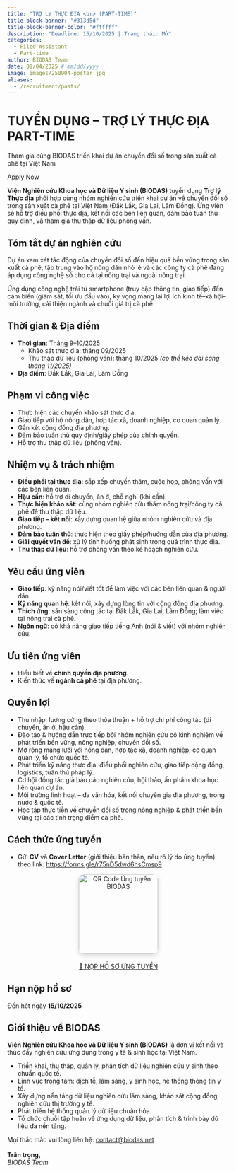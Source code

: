 ```yaml
---
title: "TRỢ LÝ THỰC ĐỊA <br> (PART-TIME)"
title-block-banner: "#313d5d"
title-block-banner-color: "#ffffff"
description: "Deadline: 15/10/2025 | Trạng thái: Mở"
categories:
  - Filed Assistant
  - Part-time
author: BIODAS Team
date: 09/04/2025 # mm/dd/yyyy
image: images/250904-poster.jpg
aliases: 
  - /recruitment/posts/
---
```




```{=html}
<!-- Gắn file CSS -->
<link rel="stylesheet" href="section-recruitment-template.css">

<body class="section-recruitment-template">

  <!-- HERO -->
  <div class="hero">
    <h1>TUYỂN DỤNG – TRỢ LÝ THỰC ĐỊA PART-TIME</h1>
    <p>Tham gia cùng BIODAS triển khai dự án chuyển đổi số trong sản xuất cà phê tại Việt Nam</p>
    <a href="#apply" class="btn-action glow">Apply Now</a>
  </div>

  <!-- MAIN -->
  <div class="layout">

    <!-- Giới thiệu -->
    <section class="slide-left">
      <p><strong>Viện Nghiên cứu Khoa học và Dữ liệu Y sinh (BIODAS)</strong> tuyển dụng <strong>Trợ lý Thực địa</strong> phối hợp cùng nhóm nghiên cứu triển khai dự án về chuyển đổi số trong sản xuất cà phê tại Việt Nam (Đắk Lắk, Gia Lai, Lâm Đồng). Ứng viên sẽ hỗ trợ điều phối thực địa, kết nối các bên liên quan, đảm bảo tuân thủ quy định, và tham gia thu thập dữ liệu phỏng vấn.</p>
    </section>

    <!-- Tóm tắt dự án -->
    <section class="slide-right">
      <h2>Tóm tắt dự án nghiên cứu</h2>
      <div class="callout callout-note">
        <p>Dự án xem xét tác động của chuyển đổi số đến hiệu quả bền vững trong sản xuất cà phê, tập trung vào hộ nông dân nhỏ lẻ và các công ty cà phê đang áp dụng công nghệ số cho cả tại nông trại và ngoài nông trại.</p>
        <p>Ứng dụng công nghệ trải từ smartphone (truy cập thông tin, giao tiếp) đến cảm biến (giám sát, tối ưu đầu vào), kỳ vọng mang lại lợi ích kinh tế–xã hội–môi trường, cải thiện ngành và chuỗi giá trị cà phê.</p>
      </div>
    </section>

    <!-- Thời gian & địa điểm -->
    <section class="slide-left">
      <h2>Thời gian & Địa điểm</h2>
      <div class="callout callout-note">
        <ul>
          <li><strong>Thời gian</strong>: Tháng 9–10/2025
            <ul>
              <li>Khảo sát thực địa: tháng 09/2025</li>
              <li>Thu thập dữ liệu (phỏng vấn): tháng 10/2025 <em>(có thể kéo dài sang tháng 11/2025)</em></li>
            </ul>
          </li>
          <li><strong>Địa điểm</strong>: Đắk Lắk, Gia Lai, Lâm Đồng</li>
        </ul>
      </div>
    </section>

    <!-- Phạm vi công việc -->
    <section class="slide-right">
      <h2>Phạm vi công việc</h2>
      <div class="callout callout-note">
        <ul>
          <li>Thực hiện các chuyến khảo sát thực địa.</li>
          <li>Giao tiếp với hộ nông dân, hợp tác xã, doanh nghiệp, cơ quan quản lý.</li>
          <li>Gắn kết cộng đồng địa phương.</li>
          <li>Đảm bảo tuân thủ quy định/giấy phép của chính quyền.</li>
          <li>Hỗ trợ thu thập dữ liệu (phỏng vấn).</li>
        </ul>
      </div>
    </section>

    <!-- Nhiệm vụ -->
    <section class="slide-left">
      <h2>Nhiệm vụ & trách nhiệm</h2>
      <div class="callout callout-note">
        <ul>
          <li><strong>Điều phối tại thực địa</strong>: sắp xếp chuyến thăm, cuộc họp, phỏng vấn với các bên liên quan.</li>
          <li><strong>Hậu cần</strong>: hỗ trợ di chuyển, ăn ở, chỗ nghỉ (khi cần).</li>
          <li><strong>Thực hiện khảo sát</strong>: cùng nhóm nghiên cứu thăm nông trại/công ty cà phê để thu thập dữ liệu.</li>
          <li><strong>Giao tiếp – kết nối</strong>: xây dựng quan hệ giữa nhóm nghiên cứu và địa phương.</li>
          <li><strong>Đảm bảo tuân thủ</strong>: thực hiện theo giấy phép/hướng dẫn của địa phương.</li>
          <li><strong>Giải quyết vấn đề</strong>: xử lý tình huống phát sinh trong quá trình thực địa.</li>
          <li><strong>Thu thập dữ liệu</strong>: hỗ trợ phỏng vấn theo kế hoạch nghiên cứu.</li>
        </ul>
      </div>
    </section>

    <!-- Yêu cầu -->
    <section class="slide-right">
      <h2>Yêu cầu ứng viên</h2>
      <div class="callout callout-note">
        <ul>
          <li><strong>Giao tiếp</strong>: kỹ năng nói/viết tốt để làm việc với các bên liên quan & người dân.</li>
          <li><strong>Kỹ năng quan hệ</strong>: kết nối, xây dựng lòng tin với cộng đồng địa phương.</li>
          <li><strong>Thích ứng</strong>: sẵn sàng công tác tại Đắk Lắk, Gia Lai, Lâm Đồng; làm việc tại nông trại cà phê.</li>
          <li><strong>Ngôn ngữ</strong>: có khả năng giao tiếp tiếng Anh (nói & viết) với nhóm nghiên cứu.</li>
        </ul>
      </div>
    </section>

    <!-- Ưu tiên -->
    <section class="slide-left">
      <h2>Ưu tiên ứng viên</h2>
      <div class="callout callout-note">
        <ul>
          <li>Hiểu biết về <strong>chính quyền địa phương</strong>.</li>
          <li>Kiến thức về <strong>ngành cà phê</strong> tại địa phương.</li>
        </ul>
      </div>
    </section>

    <!-- Quyền lợi -->
    <section class="slide-right">
      <h2>Quyền lợi</h2>
      <div class="callout callout-tip">
        <ul>
          <li>Thu nhập: lương cứng theo thỏa thuận + hỗ trợ chi phí công tác (di chuyển, ăn ở, hậu cần).</li>
          <li>Đào tạo & hướng dẫn trực tiếp bởi nhóm nghiên cứu có kinh nghiệm về phát triển bền vững, nông nghiệp, chuyển đổi số.</li>
          <li>Mở rộng mạng lưới với nông dân, hợp tác xã, doanh nghiệp, cơ quan quản lý, tổ chức quốc tế.</li>
          <li>Phát triển kỹ năng thực địa: điều phối nghiên cứu, giao tiếp cộng đồng, logistics, tuân thủ pháp lý.</li>
          <li>Cơ hội đồng tác giả báo cáo nghiên cứu, hội thảo, ấn phẩm khoa học liên quan dự án.</li>
          <li>Môi trường linh hoạt – đa văn hóa, kết nối chuyên gia địa phương, trong nước & quốc tế.</li>
          <li>Học tập thực tiễn về chuyển đổi số trong nông nghiệp & phát triển bền vững tại các tỉnh trọng điểm cà phê.</li>
        </ul>
      </div>
    </section>

    <!-- Cách thức ứng tuyển -->
    <section id="apply" class="slide-left">
      <h2>Cách thức ứng tuyển</h2>
      <div class="callout callout-tip">
        <ul>
          <li>Gửi <strong>CV</strong> và <strong>Cover Letter</strong> (giới thiệu bản thân, nêu rõ lý do ứng tuyển) theo link:  
            <a href="https://forms.gle/r75nD5dwd6hsCmsp9" target="_blank">https://forms.gle/r75nD5dwd6hsCmsp9</a></li>
        </ul>
        <div style="text-align:center; margin-top:10px;">
          <img src="images/250904-qrcode.jpeg" alt="QR Code Ứng tuyển BIODAS" width="180" style="border-radius:12px; box-shadow:0 4px 12px rgba(0,0,0,0.15);">
        </div>
        <div style="text-align:center; margin-top:20px;">
          <a href="https://forms.gle/r75nD5dwd6hsCmsp9" class="btn-action glow">📩 NỘP HỒ SƠ ỨNG TUYỂN</a>
        </div>
      </div>
    </section>

    <!-- Hạn nộp -->
    <section class="slide-right">
      <h2>Hạn nộp hồ sơ</h2>
      <div class="callout callout-important">
        Đến hết ngày <strong>15/10/2025</strong>
      </div>
    </section>

    <!-- Giới thiệu BIODAS -->
    <section class="slide-left">
      <h2>Giới thiệu về BIODAS</h2>
      <p><strong>Viện Nghiên cứu Khoa học và Dữ liệu Y sinh (BIODAS)</strong> là đơn vị kết nối và thúc đẩy nghiên cứu ứng dụng trong y tế & sinh học tại Việt Nam.</p>
      <div class="callout callout-note">
        <ul>
          <li>Triển khai, thu thập, quản lý, phân tích dữ liệu nghiên cứu y sinh theo chuẩn quốc tế.</li>
          <li>Lĩnh vực trọng tâm: dịch tễ, lâm sàng, y sinh học, hệ thống thông tin y tế.</li>
          <li>Xây dựng nền tảng dữ liệu nghiên cứu lâm sàng, khảo sát cộng đồng, nghiên cứu thị trường y tế.</li>
          <li>Phát triển hệ thống quản lý dữ liệu chuẩn hóa.</li>
          <li>Tổ chức chuỗi tập huấn về ứng dụng dữ liệu, phân tích & trình bày dữ liệu đa nền tảng.</li>
        </ul>
      </div>
    </section>

    <!-- Footer -->
    <div class="footer-note">
      Mọi thắc mắc vui lòng liên hệ: <a href="mailto:contact@biodas.net">contact@biodas.net</a><br><br>
      <strong>Trân trọng,</strong><br>
      <em>BIODAS Team</em>
    </div>
  </div>

<!-- Gắn file JS -->
<script src="section-recruitment-template.js"></script>
</body>

```